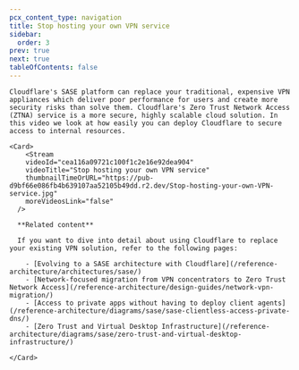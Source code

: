 ```yaml
---
pcx_content_type: navigation
title: Stop hosting your own VPN service
sidebar:
  order: 3
prev: true
next: true
tableOfContents: false
---
```



<Tabs>
  <TabItem label="Watch this episode">

    Cloudflare's SASE platform can replace your traditional, expensive VPN appliances which deliver poor performance for users and create more security risks than solve them. Cloudflare's Zero Trust Network Access (ZTNA) service is a more secure, highly scalable cloud solution. In this video we look at how easily you can deploy Cloudflare to secure access to internal resources. 

    <Card>
        <Stream
        videoId="cea116a09721c100f1c2e16e92dea904"
        videoTitle="Stop hosting your own VPN service"
        thumbnailTimeOrURL="https://pub-d9bf66e086fb4b639107aa52105b49dd.r2.dev/Stop-hosting-your-own-VPN-service.jpg"
        moreVideosLink="false"
      />

      **Related content**

      If you want to dive into detail about using Cloudflare to replace your existing VPN solution, refer to the following pages:

        - [Evolving to a SASE architecture with Cloudflare](/reference-architecture/architectures/sase/)
        - [Network-focused migration from VPN concentrators to Zero Trust Network Access](/reference-architecture/design-guides/network-vpn-migration/)
        - [Access to private apps without having to deploy client agents](/reference-architecture/diagrams/sase/sase-clientless-access-private-dns/)
        - [Zero Trust and Virtual Desktop Infrastructure](/reference-architecture/diagrams/sase/zero-trust-and-virtual-desktop-infrastructure/)

    </Card>    
  </TabItem>

  <TabItem label="Series overview">
      <Render file="sase-series-navigation" />
  </TabItem> 
</Tabs>